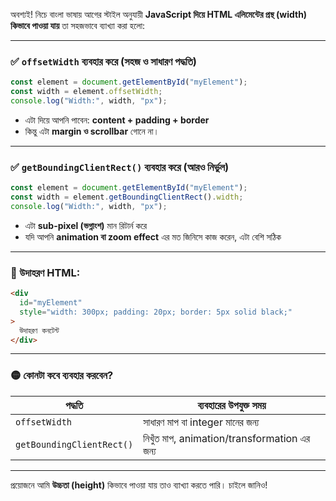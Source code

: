 অবশ্যই! নিচে বাংলা ভাষায় আগের স্টাইল অনুযায়ী **JavaScript দিয়ে HTML এলিমেন্টের প্রস্থ (width) কিভাবে পাওয়া যায়** তা সহজভাবে ব্যাখ্যা করা হলো:

---

### ✅ `offsetWidth` ব্যবহার করে (সহজ ও সাধারণ পদ্ধতি)

```javascript
const element = document.getElementById("myElement");
const width = element.offsetWidth;
console.log("Width:", width, "px");
```

- এটা দিয়ে আপনি পাবেন: **content + padding + border**
- কিন্তু এটা **margin ও scrollbar** গোনে না।

---

### ✅ `getBoundingClientRect()` ব্যবহার করে (আরও নির্ভুল)

```javascript
const element = document.getElementById("myElement");
const width = element.getBoundingClientRect().width;
console.log("Width:", width, "px");
```

- এটা **sub-pixel (ভগ্নাংশ)** মান রিটার্ন করে
- যদি আপনি **animation বা zoom effect** এর মত জিনিসে কাজ করেন, এটা বেশি সঠিক

---

### 📝 উদাহরণ HTML:

```html
<div
  id="myElement"
  style="width: 300px; padding: 20px; border: 5px solid black;"
>
  উদাহরণ কনটেন্ট
</div>
```

---

### 🟡 কোনটা কবে ব্যবহার করবেন?

| পদ্ধতি                    | ব্যবহারের উপযুক্ত সময়                        |
| ------------------------- | -------------------------------------------- |
| `offsetWidth`             | সাধারণ মাপ বা integer মানের জন্য             |
| `getBoundingClientRect()` | নিখুঁত মাপ, animation/transformation এর জন্য |

---

প্রয়োজনে আমি **উচ্চতা (height)** কিভাবে পাওয়া যায় তাও ব্যাখ্যা করতে পারি। চাইলে জানিও!
